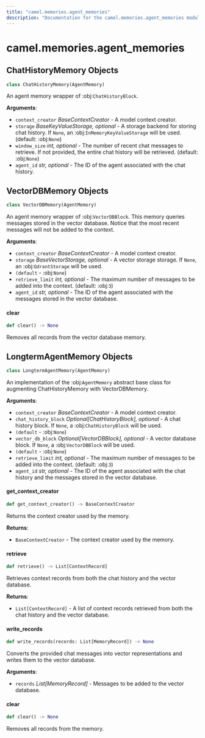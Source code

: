 ```yaml
---
title: "camel.memories.agent_memories"
description: "Documentation for the camel.memories.agent_memories module"
---
```


<a id="camel.memories.agent_memories"></a>

# camel.memories.agent\_memories

<a id="camel.memories.agent_memories.ChatHistoryMemory"></a>

## ChatHistoryMemory Objects

```python
class ChatHistoryMemory(AgentMemory)
```

An agent memory wrapper of :obj:`ChatHistoryBlock`.

**Arguments**:

- `context_creator` _BaseContextCreator_ - A model context creator.
- `storage` _BaseKeyValueStorage, optional_ - A storage backend for storing
  chat history. If `None`, an :obj:`InMemoryKeyValueStorage`
  will be used. (default: :obj:`None`)
- `window_size` _int, optional_ - The number of recent chat messages to
  retrieve. If not provided, the entire chat history will be
  retrieved.  (default: :obj:`None`)
- `agent_id` _str, optional_ - The ID of the agent associated with the chat
  history.

<a id="camel.memories.agent_memories.VectorDBMemory"></a>

## VectorDBMemory Objects

```python
class VectorDBMemory(AgentMemory)
```

An agent memory wrapper of :obj:`VectorDBBlock`. This memory queries
messages stored in the vector database. Notice that the most recent
messages will not be added to the context.

**Arguments**:

- `context_creator` _BaseContextCreator_ - A model context creator.
- `storage` _BaseVectorStorage, optional_ - A vector storage storage. If
  `None`, an :obj:`QdrantStorage` will be used.
- `(default` - :obj:`None`)
- `retrieve_limit` _int, optional_ - The maximum number of messages
  to be added into the context.  (default: :obj:`3`)
- `agent_id` _str, optional_ - The ID of the agent associated with
  the messages stored in the vector database.

<a id="camel.memories.agent_memories.VectorDBMemory.clear"></a>

#### clear

```python
def clear() -> None
```

Removes all records from the vector database memory.

<a id="camel.memories.agent_memories.LongtermAgentMemory"></a>

## LongtermAgentMemory Objects

```python
class LongtermAgentMemory(AgentMemory)
```

An implementation of the :obj:`AgentMemory` abstract base class for
augmenting ChatHistoryMemory with VectorDBMemory.

**Arguments**:

- `context_creator` _BaseContextCreator_ - A model context creator.
- `chat_history_block` _Optional[ChatHistoryBlock], optional_ - A chat
  history block. If `None`, a :obj:`ChatHistoryBlock` will be used.
- `(default` - :obj:`None`)
- `vector_db_block` _Optional[VectorDBBlock], optional_ - A vector database
  block. If `None`, a :obj:`VectorDBBlock` will be used.
- `(default` - :obj:`None`)
- `retrieve_limit` _int, optional_ - The maximum number of messages
  to be added into the context.  (default: :obj:`3`)
- `agent_id` _str, optional_ - The ID of the agent associated with the chat
  history and the messages stored in the vector database.

<a id="camel.memories.agent_memories.LongtermAgentMemory.get_context_creator"></a>

#### get\_context\_creator

```python
def get_context_creator() -> BaseContextCreator
```

Returns the context creator used by the memory.

**Returns**:

- `BaseContextCreator` - The context creator used by the memory.

<a id="camel.memories.agent_memories.LongtermAgentMemory.retrieve"></a>

#### retrieve

```python
def retrieve() -> List[ContextRecord]
```

Retrieves context records from both the chat history and the vector
database.

**Returns**:

- `List[ContextRecord]` - A list of context records retrieved from both
  the chat history and the vector database.

<a id="camel.memories.agent_memories.LongtermAgentMemory.write_records"></a>

#### write\_records

```python
def write_records(records: List[MemoryRecord]) -> None
```

Converts the provided chat messages into vector representations and
writes them to the vector database.

**Arguments**:

- `records` _List[MemoryRecord]_ - Messages to be added to the vector
  database.

<a id="camel.memories.agent_memories.LongtermAgentMemory.clear"></a>

#### clear

```python
def clear() -> None
```

Removes all records from the memory.

